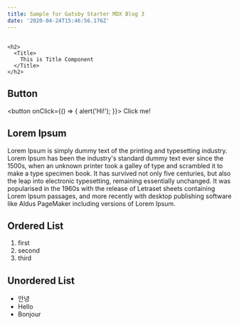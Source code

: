 ```yaml
---
title: Sample for Gatsby Starter MDX Blog 3
date: '2020-04-24T15:46:56.176Z'
---
```



<h2>
  <Title style={{ color: '#555' }}>
    This is Title Component
  </Title>
</h2>

```
<h2>
  <Title>
    This is Title Component
  </Title>
</h2>
```

## Button

<button onClick={() => { alert('Hi!'); }}>
  Click me!
</button>

## Lorem Ipsum

Lorem Ipsum is simply dummy text of the printing and typesetting industry. Lorem Ipsum has been the industry's standard dummy text ever since the 1500s, when an unknown printer took a galley of type and scrambled it to make a type specimen book. It has survived not only five centuries, but also the leap into electronic typesetting, remaining essentially unchanged. It was popularised in the 1960s with the release of Letraset sheets containing Lorem Ipsum passages, and more recently with desktop publishing software like Aldus PageMaker including versions of Lorem Ipsum.

## Ordered List

1. first
2. second
3. third

## Unordered List

- 안녕
- Hello
- Bonjour
